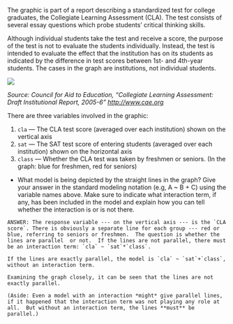 <!--  Author: Danny Kaplan -->
<!--  Subject: model terms -->

The graphic is part of a report describing a standardized test for college graduates, the Collegiate Learning Assessment (CLA).  The test consists of several essay questions which probe students' critical thinking skills.  

Although individual students take the test and receive a score, the purpose of the test is not to evaluate the students individually. Instead, the test is intended to evaluate the effect that the institution has on its students as indicated by the difference in test scores between 1st- and 4th-year students. The cases in the graph are institutions, not individual students. 


![](Images/CLA-graph.png) 

*Source: Council for Aid to Education, "Collegiate Learning Assessment: Draft Institutional Report, 2005-6" <http://www.cae.org>*


There are three variables involved in the graphic:


#. `cla` --- The CLA test score (averaged over each institution) shown on the vertical axis
#. `sat` --- The SAT test score of entering students (averaged over each institution) shown on the horizontal axis
#. `class` --- Whether the CLA test was taken by freshmen or seniors. (In the graph: blue for freshmen, red for seniors)


* What model is being depicted by the straight lines in the graph?  Give your answer in the standard modeling notation (e.g, A ~ B + C) using the variable names above.  Make sure to indicate what interaction term, if any, has been included in the model and explain how you can tell whether the interaction is or is not there.


```asis
ANSWER: The response variable --- on the vertical axis --- is the `CLA score`. There is obviously a separate line for each group --- red or blue, referring to seniors or freshmen.  The question is whether the lines are parallel  or not.  If the lines are not parallel, there must be an interaction term: `cla` ~ `sat`*`class`.  

If the lines are exactly parallel, the model is `cla` ~ `sat`+`class`, without an interaction term. 

Examining the graph closely, it can be seen that the lines are not exactly parallel.

(Aside: Even a model with an interaction *might* give parallel lines, if it happened that the interaction term was not playing any role at all.  But without an interaction term, the lines **must** be parallel.)
```


